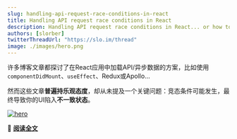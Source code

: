 ```yaml
---
slug: handling-api-request-race-conditions-in-react
title: Handling API request race conditions in React
description: Handling API request race conditions in React... or how to avoid rendering the wrong data
authors: [slorber]
twitterThreadUrl: "https://slo.im/thread"
image: ./images/hero.png
---
```


许多博客文章都探讨了在React应用中加载API/异步数据的方案，比如使用`componentDidMount`、`useEffect`、Redux或Apollo...

然而这些文章**普遍持乐观态度**，却从未提及一个关键问题：竞态条件可能发生，最终导致你的UI陷入**不一致状态**。

[![hero](./images/hero.png)](https://sebastienlorber.com/handling-api-request-race-conditions-in-react)

🔗 [**阅读全文**](https://sebastienlorber.com/handling-api-request-race-conditions-in-react)